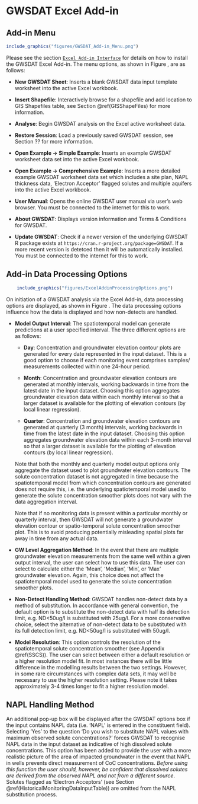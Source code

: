 
# GWSDAT Excel Add-in {#DataInputExcelAddin}

## Add-in Menu {#DataInputExcelAddinMenu}

```r
include_graphics("figures/GWSDAT_Add-in_Menu.png")
```

Please see the section [`Excel Add-in Interface`](#ExcelDataEntryInterface) for details on how to install the GWSDAT Excel Add-in. The menu options, as shown in Figure \ref{fig:GWSDATExcelAddinmenu}, are as follows:

* **New GWSDAT Sheet**: Inserts a blank GWSDAT data input template worksheet into the active Excel workbook. 

* **Insert Shapefile**: Interactively browse for a shapefile and add location to GIS Shapefiles table, see Section \@ref(GISShapeFiles) for more information.

* **Analyse**: Begin GWSDAT analysis on the Excel active worksheet data.

* **Restore Session**: Load a previously saved GWSDAT session, see Section ?? for more information.

* **Open Example -$>$ Simple Example**: Inserts an example GWSDAT worksheet data set into the active Excel workbook.

* **Open Example -$>$ Comprehensive Example**: Inserts a more detailed example GWSDAT worksheet data set which includes a site plan, NAPL thickness data, 'Electron Acceptor' flagged solutes and multiple aquifers into the active Excel workbook.

* **User Manual**: Opens the online GWSDAT user manual via user's web browser. You must be connected to the internet for this to work. 

* **About GWSDAT**: Displays version information and Terms & Conditions for GWSDAT.

* **Update GWSDAT**: Check if a newer version of the underlying GWSDAT R package exists at `https://cran.r-project.org/package=GWSDAT`. If a more recent version is detetced then it will be automatically installed. You must be connected to the internet for this to work.  


## Add-in Data Processing Options {#ExcelAddinMenuDataProcessingOptions}

```r
    include_graphics("figures/ExcelAddinProcessingOptions.png")
```
On initiation of a GWSDAT analysis via the Excel Add-in, data processing options are displayed, as shown in Figure \ref{fig:ExcelAddinProcessingOptions}. The data processing options influence how the data is displayed and how non-detects are handled.


* **Model Output Interval**: 
The spatiotemporal model can generate predictions at a user specified interval. The three different options are as follows:

  + **Day**: Concentration and groundwater elevation contour plots are generated for every date represented in the input dataset. This is a good option to choose if each monitoring event comprises samples/ measurements collected within one 24-hour period. 

  + **Month**: Concentration and groundwater elevation contours are generated at monthly intervals, working backwards 
in time from the latest date in the input dataset. Choosing this option aggregates groundwater elevation data within each 
monthly interval so that a larger dataset is available for the plotting of elevation contours (by local linear regression). 

  + **Quarter**: Concentration and groundwater elevation contours are generated at quarterly (3 month) intervals, working backwards in time from the latest date in the input dataset. Choosing this option aggregates groundwater elevation data within each 3-month interval so that a larger dataset is available for the plotting of elevation contours (by local linear regression). 

  Note that both the monthly and quarterly model output options only aggregate the dataset used to plot groundwater elevation contours. The solute concentration dataset is not aggregated in time because the spatiotemporal model from which concentration contours are generated does not require this, i.e. the underlying spatiotemporal model used to generate the solute concentration smoother plots does not vary with the data aggregation interval.

  Note that if no monitoring data is present within a particular monthly or quarterly interval, then GWSDAT will not generate a groundwater elevation contour or spatio-temporal solute concentration smoother plot. This is to avoid producing potentially misleading spatial plots far away in time from any actual data.
 
* **GW Level Aggregation Method**: In the event that there are multiple groundwater elevation measurements from the same well within a given output interval, the user can select how to use this data. The user can select to calculate either the 'Mean', 'Median',
'Min', or 'Max' groundwater elevation. Again, this choice does not affect the spatiotemporal model used to generate the solute concentration smoother plots.

* **Non-Detect Handling Method**: GWSDAT handles non-detect data by a method of substitution. In accordance with general convention, the default option is to substitute the non-detect data with half its detection limit, e.g. ND<50ug/l is substituted with 25ug/l. For a more conservative choice, select the alternative of non-detect data to be substituted with its full detection limit, e.g. ND<50ug/l is substituted with 50ug/l. 

* **Model Resolution**: This option controls the resolution of the spatiotemporal solute concentration smoother (see Appendix \@ref(SSCS)). The user can select between either a default resolution or a higher resolution model fit. In most instances there will be little difference in the modelling results between the two settings. However, in some rare circumstances with complex data sets, it may well be necessary to use the higher resolution setting. Please note it takes approximately 3-4 times longer to fit a higher resolution model. 


## NAPL Handling Method {#NAPLHandlingMethod}
An additional pop-up box will be displayed after the GWSDAT options box if the input contains NAPL data (i.e. 'NAPL' is entered in the constituent field). Selecting 'Yes' to the question 'Do you wish to substitute NAPL values with maximum observed solute concentrations?' forces GWSDAT to recognise NAPL data in the input dataset as indicative of high dissolved solute concentrations. This option has been added to provide the user with a more realistic picture of the area of impacted groundwater in the event that NAPL in wells prevents direct measurement of CoC concentrations. *Before using this function the user should, however, be confident that dissolved solutes are derived from the observed NAPL and not from a different source*. Solutes flagged as 'Electron Acceptors' (see Section \@ref(HistoricalMonitoringDataInputTable)) are omitted from the NAPL substitution process.

